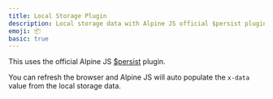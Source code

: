 ```yaml
---
title: Local Storage Plugin
description: Local storage data with Alpine JS official $persist plugin.
emoji: 📦
basic: true
---
```


This uses the official Alpine JS [$persist](https://alpinejs.dev/plugins/persist) plugin.

You can refresh the browser and Alpine JS will auto populate the `x-data` value from the local storage data.

<Example src="local-storage-plugin" />
